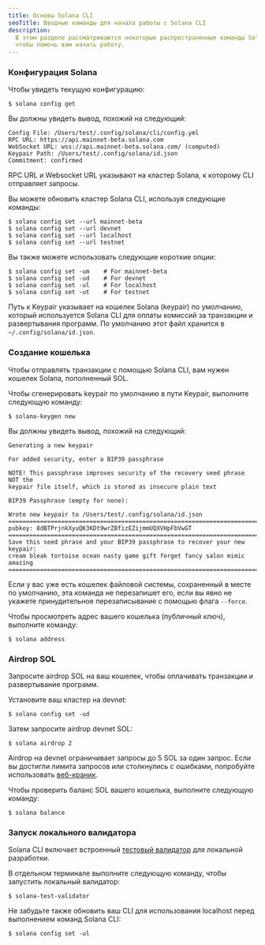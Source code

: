 ```yaml
---
title: Основы Solana CLI
seoTitle: Вводные команды для начала работы с Solana CLI
description:
  В этом разделе рассматриваются некоторые распространенные команды Solana CLI,
  чтобы помочь вам начать работу.
---
```


<Steps>
<Step>

### Конфигурация Solana

Чтобы увидеть текущую конфигурацию:

```terminal
$ solana config get
```

Вы должны увидеть вывод, похожий на следующий:

```
Config File: /Users/test/.config/solana/cli/config.yml
RPC URL: https://api.mainnet-beta.solana.com
WebSocket URL: wss://api.mainnet-beta.solana.com/ (computed)
Keypair Path: /Users/test/.config/solana/id.json
Commitment: confirmed
```

RPC URL и Websocket URL указывают на кластер Solana, к которому CLI отправляет
запросы.

Вы можете обновить кластер Solana CLI, используя следующие команды:

```terminal
$ solana config set --url mainnet-beta
$ solana config set --url devnet
$ solana config set --url localhost
$ solana config set --url testnet
```

Вы также можете использовать следующие короткие опции:

```terminal
$ solana config set -um    # For mainnet-beta
$ solana config set -ud    # For devnet
$ solana config set -ul    # For localhost
$ solana config set -ut    # For testnet
```

Путь к Keypair указывает на кошелек Solana (keypair) по умолчанию, который
используется Solana CLI для оплаты комиссий за транзакции и развертывания
программ. По умолчанию этот файл хранится в `~/.config/solana/id.json`.

</Step>
<Step>

### Создание кошелька

Чтобы отправлять транзакции с помощью Solana CLI, вам нужен кошелек Solana,
пополненный SOL.

Чтобы сгенерировать keypair по умолчанию в пути Keypair, выполните следующую
команду:

```terminal
$ solana-keygen new
```

Вы должны увидеть вывод, похожий на следующий:

```
Generating a new keypair

For added security, enter a BIP39 passphrase

NOTE! This passphrase improves security of the recovery seed phrase NOT the
keypair file itself, which is stored as insecure plain text

BIP39 Passphrase (empty for none):

Wrote new keypair to /Users/test/.config/solana/id.json
===========================================================================
pubkey: 8dBTPrjnkXyuQK3KDt9wrZBfizEZijmmUQXVHpFbVwGT
===========================================================================
Save this seed phrase and your BIP39 passphrase to recover your new keypair:
cream bleak tortoise ocean nasty game gift forget fancy salon mimic amazing
===========================================================================
```

<Callout type="info">

Если у вас уже есть кошелек файловой системы, сохраненный в месте по умолчанию,
эта команда не перезапишет его, если вы явно не укажете принудительное
перезаписывание с помощью флага `--force`.

</Callout>

Чтобы просмотреть адрес вашего кошелька (публичный ключ), выполните команду:

```terminal
$ solana address
```

</Step>
<Step>

### Airdrop SOL

Запросите airdrop SOL на ваш кошелек, чтобы оплачивать транзакции и
развертывание программ.

Установите ваш кластер на devnet:

```terminal
$ solana config set -ud
```

Затем запросите airdrop devnet SOL:

```terminal
$ solana airdrop 2
```

<Callout>

Airdrop на devnet ограничивает запросы до 5 SOL за один запрос. Если вы достигли
лимита запросов или столкнулись с ошибками, попробуйте использовать
[веб-краник](https://faucet.solana.com).

</Callout>

Чтобы проверить баланс SOL вашего кошелька, выполните следующую команду:

```terminal
$ solana balance
```

</Step>
<Step>

### Запуск локального валидатора

Solana CLI включает встроенный
[тестовый валидатор](https://docs.anza.xyz/cli/examples/test-validator) для
локальной разработки.

В отдельном терминале выполните следующую команду, чтобы запустить локальный
валидатор:

```terminal
$ solana-test-validator
```

<Callout>

Не забудьте также обновить ваш CLI для использования localhost перед выполнением
команд Solana CLI:

```terminal
$ solana config set -ul
```

</Callout>

</Step>
</Steps>
